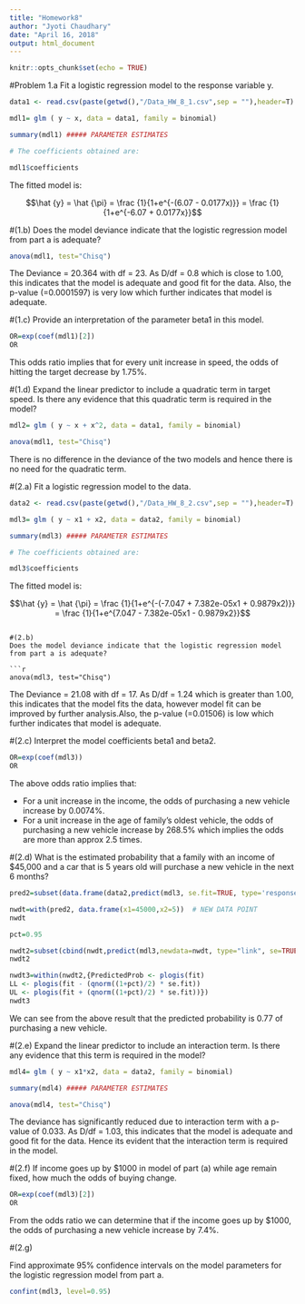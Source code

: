 ```yaml
---
title: "Homework8"
author: "Jyoti Chaudhary"
date: "April 16, 2018"
output: html_document
---
```


```r
knitr::opts_chunk$set(echo = TRUE)

```

#Problem 1.a
Fit a logistic regression model to the response variable y.

```r
data1 <- read.csv(paste(getwd(),"/Data_HW_8_1.csv",sep = ""),header=T)

mdl1= glm ( y ~ x, data = data1, family = binomial)

summary(mdl1) ##### PARAMETER ESTIMATES 

# The coefficients obtained are:

mdl1$coefficients


```

The fitted model is:

$$\hat {y} = \hat {\pi} = \frac {1}{1+e^{-(6.07 - 0.0177x)}} = \frac {1}{1+e^{-6.07 + 0.0177x}}$$ 

#(1.b)
Does the model deviance indicate that the logistic regression model from part a is adequate?

```r

anova(mdl1, test="Chisq")

```

The Deviance = 20.364 with df = 23. As D/df = 0.8 which is close to 1.00, this indicates that the model is adequate and good fit for the data. Also, the p-value (=0.0001597) is very low which further indicates that model is adequate.

#(1.c) 
Provide an interpretation of the parameter beta1 in this model.

```r
OR=exp(coef(mdl1)[2])
OR
```

This odds ratio implies that for every unit increase in speed, the odds of hitting the target decrease by 1.75%.

#(1.d)
Expand the linear predictor to include a quadratic term in target speed. Is there any evidence
that this quadratic term is required in the model?
```r

mdl2= glm ( y ~ x + x^2, data = data1, family = binomial)

anova(mdl1, test="Chisq")

```

There is no difference in the deviance of the two models and hence there is no need for the quadratic term.


#(2.a)
Fit a logistic regression model to the data.

```r

data2 <- read.csv(paste(getwd(),"/Data_HW_8_2.csv",sep = ""),header=T)

mdl3= glm ( y ~ x1 + x2, data = data2, family = binomial)

summary(mdl3) ##### PARAMETER ESTIMATES 

# The coefficients obtained are:

mdl3$coefficients


```

The fitted model is:

$$\hat {y} = \hat {\pi} = \frac {1}{1+e^{-(-7.047 + 7.382e-05x1 + 0.9879x2)}} = \frac {1}{1+e^{7.047 - 7.382e-05x1 - 0.9879x2}}$$ 


```

#(2.b)
Does the model deviance indicate that the logistic regression model from part a is adequate?

```r

anova(mdl3, test="Chisq")

```

The Deviance = 21.08 with df = 17. As D/df = 1.24 which is greater than 1.00, this indicates that the model fits the data, however model fit can be improved by further analysis.Also, the p-value (=0.01506) is low which further indicates that model is adequate.


#(2.c) 
Interpret the model coefficients beta1 and beta2.

```r

OR=exp(coef(mdl3))
OR
```

The above odds ratio implies that: 

- For a unit increase in the income, the odds of purchasing a new vehicle increase by 0.0074%. 
- For a unit increase in the age of family's oldest vehicle, the odds of purchasing a new vehicle increase by 268.5% which implies the odds are more than approx 2.5 times.

#(2.d)
What is the estimated probability that a family with an income of $45,000 and a car that is 5
years old will purchase a new vehicle in the next 6 months?

```r

pred2=subset(data.frame(data2,predict(mdl3, se.fit=TRUE, type='response')),select = -c(residual.scale))

nwdt=with(pred2, data.frame(x1=45000,x2=5))  # NEW DATA POINT
nwdt

pct=0.95

nwdt2=subset(cbind(nwdt,predict(mdl3,newdata=nwdt, type="link", se=TRUE)),select = -c(residual.scale))
nwdt2

nwdt3=within(nwdt2,{PredictedProb <- plogis(fit)
LL <- plogis(fit - (qnorm((1+pct)/2) * se.fit))
UL <- plogis(fit + (qnorm((1+pct)/2) * se.fit))})
nwdt3

```

We can see from the above result that the predicted probability is 0.77 of purchasing a new vehicle.

#(2.e)
Expand the linear predictor to include an interaction term. Is there any evidence that this term
is required in the model?


```r

mdl4= glm ( y ~ x1*x2, data = data2, family = binomial)

summary(mdl4) ##### PARAMETER ESTIMATES 

anova(mdl4, test="Chisq")

```

The deviance has significantly reduced due to interaction term with a p-value of 0.033. As D/df = 1.03, this indicates that the model is adequate and good fit for the data. Hence its evident that the interaction term is required in the model. 


#(2.f)
If income goes up by $1000 in model of part (a) while age remain fixed, how much the odds of buying change.

```r

OR=exp(coef(mdl3)[2])
OR

```

From the odds ratio we can determine that if the income goes up by $1000, the odds of purchasing a new vehicle increase by 7.4%.

#(2.g)

Find approximate 95% confidence intervals on the model parameters for the logistic regression
model from part a.

```r

confint(mdl3, level=0.95) 

```


